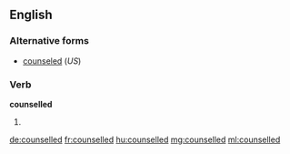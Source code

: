 ==English==

===Alternative forms===
* [[counseled]] (''US'')

===Verb===
'''counselled'''

# {{context|British|Canada|lang=en}} {{en-past of|counsel}}

[[de:counselled]]
[[fr:counselled]]
[[hu:counselled]]
[[mg:counselled]]
[[ml:counselled]]